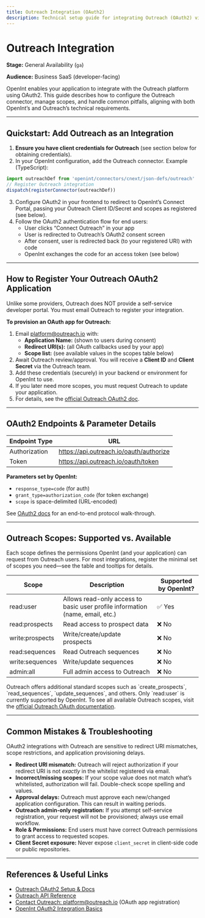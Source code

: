```yaml
---
title: Outreach Integration (OAuth2)
description: Technical setup guide for integrating Outreach (OAuth2) via OpenInt including scopes and troubleshooting.
---
```


# Outreach Integration

**Stage:** General Availability (`ga`)

**Audience:** Business SaaS (developer-facing)

OpenInt enables your application to integrate with the Outreach platform using OAuth2. This guide describes how to configure the Outreach connector, manage scopes, and handle common pitfalls, aligning with both OpenInt’s and Outreach’s technical requirements.

---

## Quickstart: Add Outreach as an Integration

1. **Ensure you have client credentials for Outreach** (see section below for obtaining credentials).
2. In your OpenInt configuration, add the Outreach connector. Example (TypeScript):

```ts
import outreachDef from 'openint/connectors/cnext/json-defs/outreach'
// Register Outreach integration
dispatch(registerConnector(outreachDef))
```

3. Configure OAuth2 in your frontend to redirect to OpenInt’s Connect Portal, passing your Outreach Client ID/Secret and scopes as registered (see below).
4. Follow the OAuth2 authentication flow for end users:
    - User clicks “Connect Outreach” in your app
    - User is redirected to Outreach’s OAuth2 consent screen
    - After consent, user is redirected back (to your registered URI) with code
    - OpenInt exchanges the code for an access token (see below)

---

## How to Register Your Outreach OAuth2 Application

<Note>
Unlike some providers, Outreach does NOT provide a self-service developer portal. You must email Outreach to register your integration.
</Note>

**To provision an OAuth app for Outreach:**

1. Email [platform@outreach.io](mailto:platform@outreach.io) with:
    - **Application Name:** (shown to users during consent)
    - **Redirect URI(s):** (all OAuth callbacks used by your app)
    - **Scope list:** (see available values in the scopes table below)
2. Await Outreach review/approval. You will receive a **Client ID** and **Client Secret** via the Outreach team.
3. Add these credentials (securely) in your backend or environment for OpenInt to use.
4. If you later need more scopes, you must request Outreach to update your application.
5. For details, see the [official Outreach OAuth2 doc](https://github.com/getoutreach/outreach-platform-sdk/blob/master/documentation/authorization/oauth.md#provision-an-application).

---

## OAuth2 Endpoints & Parameter Details

| Endpoint Type       | URL                                             |
|--------------------|-------------------------------------------------|
| Authorization      | https://api.outreach.io/oauth/authorize         |
| Token              | https://api.outreach.io/oauth/token             |

**Parameters set by OpenInt:**
- `response_type=code` (for auth)
- `grant_type=authorization_code` (for token exchange)
- `scope` is space-delimited (URL-encoded)

See [OAuth2 docs](https://github.com/getoutreach/outreach-platform-sdk/blob/master/documentation/authorization/oauth.md) for an end-to-end protocol walk-through.

---

## Outreach Scopes: Supported vs. Available

<Tip>
Each scope defines the permissions OpenInt (and your application) can request from Outreach users. For most integrations, register the minimal set of scopes you need—see the table and tooltips for details.
</Tip>

| Scope                | Description                                                                       | Supported by OpenInt? |
|----------------------|-----------------------------------------------------------------------------------|-----------------------|
| <Tooltip tip="Allows read-only access to basic user profile information (name, email, etc.)">read:user</Tooltip>         | Allows read-only access to basic user profile information (name, email, etc.)   | ✅ Yes                 |
| <Tooltip tip="Provides read access to prospect data including contact information and engagement history">read:prospects</Tooltip>    | Read access to prospect data                                                  | ❌ No                  |
| <Tooltip tip="Allows creating and updating prospect records in the Outreach platform">write:prospects</Tooltip>         | Write/create/update prospects                                                  | ❌ No                  |
| <Tooltip tip="Grants read access to sequence data including steps and templates">read:sequences</Tooltip>           | Read Outreach sequences                                                        | ❌ No                  |
| <Tooltip tip="Allows creating and modifying email sequences and templates">write:sequences</Tooltip>         | Write/update sequences                                                         | ❌ No                  |
| <Tooltip tip="Provides full administrative access to all Outreach data and functions">admin:all</Tooltip>              | Full admin access to Outreach                                                  | ❌ No                  |

<Note>
  Outreach offers additional standard scopes such as `create_prospects`, `read_sequences`, `update_sequences`, and others. Only `read:user` is currently supported by OpenInt. To see all available Outreach scopes, visit the <a href="https://github.com/getoutreach/outreach-platform-sdk/blob/master/documentation/authorization/oauth.md#provision-an-application">official Outreach OAuth documentation</a>.
</Note>

---

## Common Mistakes & Troubleshooting

<Warning>
OAuth2 integrations with Outreach are sensitive to redirect URI mismatches, scope restrictions, and application provisioning delays.
</Warning>

- **Redirect URI mismatch:** Outreach will reject authorization if your redirect URI is not _exactly_ in the whitelist registered via email.
- **Incorrect/missing scopes:** If your scope value does not match what’s whitelisted, authorization will fail. Double-check scope spelling and values.
- **Approval delays:** Outreach must approve each new/changed application configuration. This can result in waiting periods.
- **Outreach admin-only registration:** If you attempt self-service registration, your request will not be provisioned; always use email workflow.
- **Role & Permissions:** End users must have correct Outreach permissions to grant access to requested scopes.
- **Client Secret exposure:** Never expose `client_secret` in client-side code or public repositories.

---

## References & Useful Links

- [Outreach OAuth2 Setup & Docs](https://github.com/getoutreach/outreach-platform-sdk/blob/master/documentation/authorization/oauth.md)
- [Outreach API Reference](https://api.outreach.io/api/v2/docs)
- [Contact Outreach: platform@outreach.io](mailto:platform@outreach.io) (OAuth app registration)
- [OpenInt OAuth2 Integration Basics](/docs/connect/embed.mdx)